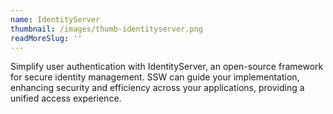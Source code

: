 ```yaml
---
name: IdentityServer
thumbnail: /images/thumb-identityserver.png
readMoreSlug: ''
---
```


Simplify user authentication with IdentityServer, an open-source framework for secure identity management. SSW can guide your implementation, enhancing security and efficiency across your applications, providing a unified access experience.
